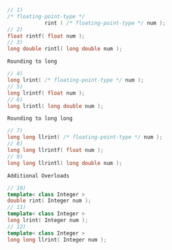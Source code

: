 ```cpp
// 1)
/* floating-point-type */
            rint ( /* floating-point-type */ num );
// 2)
float rintf( float num );
// 3)
long double rintl( long double num );
```

`Rounding to long` 

```cpp
// 4)
long lrint( /* floating-point-type */ num );
// 5)
long lrintf( float num );
// 6)
long lrintl( long double num );
```

`Rounding to long long` 

```cpp
// 7)
long long llrint( /* floating-point-type */ num );
// 8)
long long llrintf( float num );
// 9)
long long llrintl( long double num );
```

`Additional Overloads`

```cpp
// 10)
template< class Integer >
double rint( Integer num );
// 11)
template< class Integer >
long lrint( Integer num );
// 12)
template< class Integer >
long long llrint( Integer num );
```